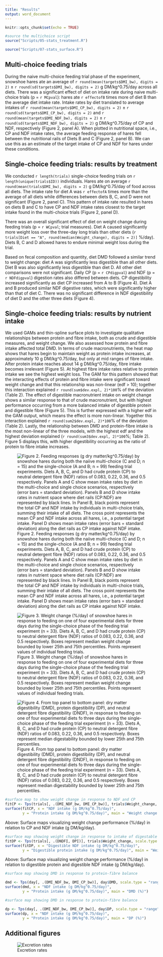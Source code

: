 ```yaml
---
title: "Results"
output: word_document
---
```


```r
knitr::opts_chunk$set(echo = TRUE)
```

```r

#source the multichoice script
source("Scripts/05-stats_treatment.R")

source("Scripts/07-stats_surface.R")
```



## Multi-choice feeding trials

During the naive multi-choice feeding trial phase of the experiment, snowshoe hares ate an average of `r round(mean(targets$DMI_bw), digits = 2)` ± `r round(sd(targets$DMI_bw), digits = 2)` g DM/kg^0.75/day across all diets. There was a significant effect of diet on intake rate during naive multi-choice trials (p = `r MCpval`): hares ate `r effectofB` times more of diet B than the average diet intake rate. Intake rates by diet translated to average intakes of `r round(mean(targets$DMI_CP_bw), digits = 2)` ± `r round(sd(targets$DMI_CP_bw), digits = 2)` and `r round(mean(targets$DMI_NDF_bw), digits = 2)` ± `r round(sd(targets$DMI_NDF_bw), digits = 2)` g DM/kg^0.75/day of CP and NDF, respectively (Figure 2, panel A). When plotted in nutritional space, i.e., CP and NDF intake rates, the average feeding response of hares fell between the nutritional rails of Diets B and C (Figure 2, panel B). We can use this as an estimate of the target intake of CP and NDF for hares under these conditions.

## Single-choice feeding trials: results by treatment

We conducted `r length(trials)` single-choice feeding trials on `r length(unique(trials$ID))` individuals. Hares ate on average `r round(mean(trials$DMI_bw), digits = 2)` g DM/kg^0.75/day of food across all diets. The intake rate for diet A was `r effectofA` times more than the average of all diets while differences between diets B, C, and D were not significant (Figure 2, panel C). This pattern of intake rate resulted in hares on diets B and C to have CP and NDF intake rates closest to the target intake found in the multi-choice trials (Figure 2, panel D).

There was an overall significant effect of diet on weight change during feeding trials (p = `r WCpval`; trial measures). Diet A caused significantly more weight loss over the three-day long trials than other diets (`r trials[Diet == "A", round(median(Weight_change), digits = 2)]` %/day). Diets B, C and D allowed hares to endure minimal weight loss during the trial.

Based on fecal composition and quantity, diet DMD followed a similar trend to weight change: diet A was significantly less digestible than all other diets. Diet B was also significantly less digestible than diet D. All other diet comparisons were not significant. Daily CP (p = `r CPdigpval`) and NDF (p = `r NDFdigpval`) digestion rates also differed between diets. CP digestibility increased significantly as diet CP increased from A to B (Figure 4). Diet A and B produced similar NDF digestive rates, which were significantly higher than that of diet C. There was no significant difference in NDF digestibility of diet D and the other three diets (Figure 4).

## Single-choice feeding trials: results by nutrient intake

We used GAMs and thin-spline surface plots to investigate qualitative relationships between protein and fibre intake, both as crude and digestible measures, and weight change. We also assessed how protein and fibre intake affected total DMD. In terms of crude macronutrients, the heat map shows that hares begin to maintain weight as protein intake increases, at approximately 10 g DM/kg^0.75/day, but only at mid ranges of fibre intake. After protein intake reaches about 14 g DM/kg^0.75/day, fibre intake becomes irrelevant (Figure 5). At highest fibre intake rates relative to protein intake we see the highest weight loss. The GAM for this pattern showed that the interacting effects of protein and fibre intake were significant toward weight change and that this relationship was non-linear (edf > 10); together this interaction explained `r round(sum$dev.expl, 2)*100`% of the deviation (Table 2). The effect of digestible macronutrient intake on weight change shows a similar response to that of crude macronutrient, but with highest performance occurring from a more balanced intake of digestible protein and digestible fibre (Figure 5). This is further expressed with a higher edf in the GAM output, which means the effect is more non-linear. Yogether this interaction explained `r round(sum2$dev.expl, 2)*100`% of the deviation (Table 2). Lastly, the relationship between DMD and protein-fibre intake is the most non-linear of the three models, with the highest edf and the highest deviation explained (`r round(sum3$dev.expl, 2)*100`%; Table 2). Figure 5 displays this, with higher digestibility occurring as the ratio of protein to fibre intake increases.

![Figure 2. Feeding responses (g dry matter/kg\^0.75/day) by snowshoe hares during both the naiive multi-choice (C and D; n = 15) and the single-choice (A and B; n = 99) feeding trial experiments. Diets A, B, C, and D had crude protein (CP) to neutral detergent fibre (NDF) ratios of 0.083, 0.22, 0.36, and 0.5 respectively. Panels A and C show mean intake rates by diet in the multi-choice and single choice scenarios, respectively (error bars = standard deviation). Panels B and D show intake rates in nutrient space where diet rails (CP:NDF) are represented by black lines. In Panel B, black points represent the total CP and NDF intake by individuals in multi-choice trials, summing their intake of all diets. The cross point represents the mean CP and NDF intake across all hares, i.e., a potential target intake. Panel D shows mean intake rates (error bars = standard deviation) along the diet rails as CP intake against NDF intake.](Output/figures/intakebarandrail.jpeg)

![Figure 3. Weight change (%/day) of snowshoe hares in response to feeding on one of four experimental diets for three days during the single-choice phase of the feeding trial experiment (n = 33). Diets A, B, C, and D had crude protein (CP) to neutral detergent fibre (NDF) ratios of 0.083, 0.22, 0.36, and 0.5 respectively. Boxes represent median weight change bounded by lower 25th and 75th percentiles. Points represent values of individual feeding trials.](Output/figures/weightchangebar.jpeg)

![Figure 4. From top panel to bottom panel: dry matter digestibility (DMD), protein digestibility (DP), and neutral detergent fibre digestibility (DNDF), in response to feeding on one of four experimental diets fo three days during the single-choice phase of the feeding trial experiment (n = 33). Diets A, B, C, and D had crude protein (CP) to neutral detergent fibre (NDF) ratios of 0.083, 0.22, 0.36, and 0.5 respectively. Boxes represent median digestability bounded by lower 25th and 75th percentiles.](Output/figures/dietdigestion.jpeg)

```r
#surface map to show weight change in response to NDF and CP
fitCP <- Tps(trials[, .(DMI_NDF_bw, DMI_CP_bw)], trials$Weight_change, scale.type = "range")
surface(fitCP, x = "NDF intake (g DM/kg^0.75/day)", 
        y = "Protein intake (g DM/kg^0.75/day)", main = "Weight change (%/day)")

```

Above: Surface maps visualizing weight change performance (%/day) in relation to CP and NDF intake (g DM/kg/day).

```r
#surface map showing weight change in response to intake of digestable protein and NDF
fitDP <- Tps(trials[, .(DNDFI, DPI)], trials$Weight_change, scale.type = "range")
surface(fitDP, x = "Digestible NDF intake (g DM/kg^0.75/day)", 
        y = "Digestible protein intake (g DM/kg^0.75/day)", main = "Weight change (%/day)")

```

Above: Surface map visualizing weight change performance (%/day) in relation to digestible protein and digestible NDF intake (g DM/kg/day).

```r
#surface map showing DMD in response to protein-fibre balance

dmd <- Tps(day[, .(DMI_NDF_bw, DMI_CP_bw)], day$DMD, scale.type = "range")
surface(dmd, x = "NDF intake (g DM/kg^0.75/day)", 
        y = "Protein intake (g DM/kg^0.75/day)", main = "DMD (%)")
```


```r
#surface map showing DMD in response to protein-fibre balance

dp <- Tps(day[, .(DMI_NDF_bw, DMI_CP_bw)], day$DP, scale.type = "range")
surface(dp, x = "NDF intake (g DM/kg^0.75/day)", 
        y = "Protein intake (g DM/kg^0.75/day)", main = "DP (%)")

```


## Additional figures

![Excretion rates](Output/figures/excretionrates.jpg)
